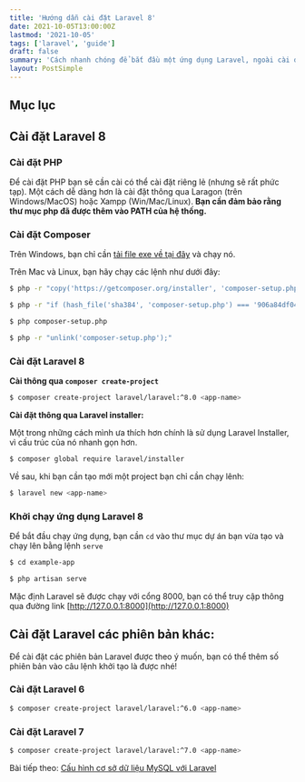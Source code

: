 ```yaml
---
title: 'Hướng dẫn cài đặt Laravel 8'
date: 2021-10-05T13:00:00Z
lastmod: '2021-10-05'
tags: ['laravel', 'guide']
draft: false
summary: 'Cách nhanh chóng để bắt đầu một ứng dụng Laravel, ngoài cài đặt thông qua composer create-project, hãy cùng mình khám phá thêm những cách khác nữa nhé'
layout: PostSimple
---
```


## Mục lục

<TOCInline toc={props.toc} exclude="Mục lục" toHeading={3} />

## Cài đặt Laravel 8

### Cài đặt PHP

Để cài đặt PHP bạn sẽ cần cài có thể cài đặt riêng lẻ (nhưng sẽ rất phức tạp). Một cách dễ dàng hơn là cài đặt thông qua Laragon (trên Windows/MacOS) hoặc Xampp (Win/Mac/Linux). **Bạn cần đảm bảo rằng thư mục php đã được thêm vào PATH của hệ thống.**

### Cài đặt Composer

Trên Windows, bạn chỉ cần [tải file exe về tại đây](https://getcomposer.org/Composer-Setup.exe) và chạy nó.

Trên Mac và Linux, bạn hãy chạy các lệnh như dưới đây:

```bash
$ php -r "copy('https://getcomposer.org/installer', 'composer-setup.php');"

$ php -r "if (hash_file('sha384', 'composer-setup.php') === '906a84df04cea2aa72f40b5f787e49f22d4c2f19492ac310e8cba5b96ac8b64115ac402c8cd292b8a03482574915d1a8') { echo 'Installer verified'; } else { echo 'Installer corrupt'; unlink('composer-setup.php'); } echo PHP_EOL;"

$ php composer-setup.php

$ php -r "unlink('composer-setup.php');"
```

### Cài đặt Laravel 8

**Cài thông qua `composer create-project`**

```bash
$ composer create-project laravel/laravel:^8.0 <app-name>
```

**Cài đặt thông qua Laravel installer:**

Một trong những cách mình ưa thích hơn chính là sử dụng Laravel Installer, vì cấu trúc của nó nhanh gọn hơn.

```bash
$ composer global require laravel/installer
```

Về sau, khi bạn cần tạo mới một project bạn chỉ cần chạy lênh:

```bash
$ laravel new <app-name>
```

### Khởi chạy ứng dụng Laravel 8

Để bắt đầu chạy ứng dụng, bạn cần `cd` vào thư mục dự án bạn vừa tạo và chạy lên bằng lệnh `serve`

```bash
$ cd example-app

$ php artisan serve
```

Mặc định Laravel sẽ được chạy với cổng 8000, bạn có thể truy cập thông qua đường link [http://127.0.0.1:8000](http://127.0.0.1:8000)

## Cài đặt Laravel các phiên bản khác:

Để cài đặt các phiên bản Laravel được theo ý muốn, bạn có thể thêm số phiên bản vào câu lệnh khởi tạo là được nhé!

### Cài đặt Laravel 6

```bash
$ composer create-project laravel/laravel:^6.0 <app-name>
```

### Cài đặt Laravel 7

```bash
$ composer create-project laravel/laravel:^7.0 <app-name>
```

Bài tiếp theo: [Cấu hình cơ sở dữ liệu MySQL với Laravel](/blog/connect-laravel-with-mysql)
